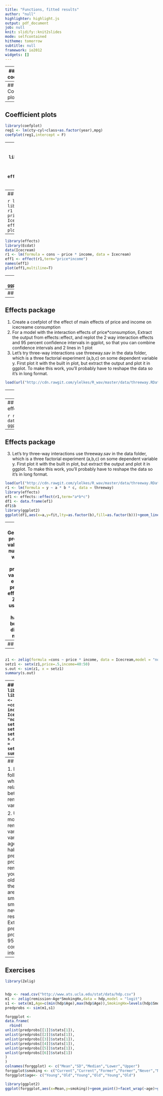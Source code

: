 ```yaml
---
title: "Functions, fitted results"
author: "null"
highlighter: highlight.js
output: pdf_document
job: null
knit: slidify::knit2slides
mode: selfcontained
hitheme: tomorrow
subtitle: null
framework: io2012
widgets: []
---
```



---
## Plotting coefficients 

1. How should we present our findings?
2. A move away from tables into figures.

---
## Coefficient plots
```r
library(coefplot)
reg1 <- lm(cty~cyl+class+as.factor(year),mpg)
coefplot(reg1,intercept = F)
```

---
## Coefficient plots
```r
library(coefplot)
reg1 <- lm(cty~cyl+class+as.factor(year),mpg)
coefplot(reg1,intercept = F)
```

---
## Effects package
```r
library(effects)
library(Ecdat)
data(Icecream)
r1 <- lm(formula = cons ~ price * income, data = Icecream)  
eff1 <- effect(r1,term="price*income")
plot(eff1)
plot(eff1,multiline=T)
```

---
## Effects package

```r
library(effects)
library(Ecdat)
data(Icecream)
r1 <- lm(formula = cons ~ price * income, data = Icecream)  
eff1 <- effect(r1,term="price*income")
plot(eff1)
```

---

```r
library(effects)
library(Ecdat)
data(Icecream)
r1 <- lm(formula = cons ~ price * income, data = Icecream)  
eff1 <- effect(r1,term="price*income")
names(eff1)
plot(eff1,multiline=T)
```

---
## Three way plot
```
out <-   lm(y~a*b*c,threeway)
r <- effects::effect(out,term="a*b*c")
r1 <- data.frame(r)
ggplot(r1,aes(x=a,y=fit,group=as.factor(b)))+facet_wrap(~c)+geom_line()+geom_ribbon(aes(ymax=upper,ymin=lower,fill=as.factor(b)),alpha=.3)
```

---
## Three way plot
```
out <-   lm(y~a*b*c,threeway)
r <- effects::effect(out,term="a*b*c")
r1 <- data.frame(r)
ggplot(r1,aes(x=a,y=fit))+facet_wrap(~c)+geom_line()+geom_ribbon(aes(ymax=upper,ymin=lower),alpha=.3)+facet_grid(b~c)
```

---
## Effects package
1. Create a coefplot of the effect of main effects of price and income on icecreame consumption
2. For a model with the interaction effects of price*consumption, Extract the output from effects::effect, and replot the 2 way interaction effects and 95 percent confidence intervals in ggplot, so that you can combine confidence intervals and 2 lines in 1 plot
3. Let's try three-way interactions use threeway.sav in the data folder, which is a three factorial experiment (a,b,c) on some dependent variable y. First plot it with the built in plot, but extract the output and plot it in ggplot. To make this work, you'll probably have to reshape the data so it's in long format. 

```r
load(url("http://cdn.rawgit.com/ylelkes/R_wav/master/data/threeway.RData"))
```

---
## Effects package
1. Create a coefplot of the effect of main effects of price and income on icecreame consumption

```r
r1 <- lm(formula = cons ~ price * income, data = Icecream)  
library(coefplot)
coefplot(r1)
```

---
## Effects package
2. For a model with the interaction effects of price*consumption, Extract the output from effects::effect, and replot the 2 way interaction effects and 95 percent confidence intervals in ggplot, so that you can combine confidence intervals and 2 lines in 1 plot


```r
r1 <- lm(formula = cons ~ price * income, data = Icecream)  
library(effects)
ef1 <- effects::effect(r1,term="price * income")
df1 <- data.frame(ef1)
library(ggplot2)
ggplot(df1,aes(x=price,y=fit,lty=as.factor(income),fill=as.factor(income)))+geom_line()+geom_ribbon(aes(x=price,ymin=lower,ymax=upper),alpha=.3)
```


---
## Effects package

3. Let's try three-way interactions use threeway.sav in the data folder, which is a three factorial experiment (a,b,c) on some dependent variable y. First plot it with the built in plot, but extract the output and plot it in ggplot. To make this work, you'll probably have to reshape the data so it's in long format. 

```r
load(url("http://cdn.rawgit.com/ylelkes/R_wav/master/data/threeway.RData"))
r1 <- lm(formula = y ~ a * b * c, data = threeway)  
library(effects)
ef1 <- effects::effect(r1,term="a*b*c")
df1 <- data.frame(ef1)
df1$b
library(ggplot2)
ggplot(df1,aes(x=a,y=fit,lty=as.factor(b),fill=as.factor(b)))+geom_line()+geom_ribbon(aes(x=a,ymin=lower,ymax=upper),alpha=.3)+facet_wrap(~c)
```



---
## Generating predicting values
1. A number of ways to get a predicted value (and error)
2. predict(), effects()
3. Zelig is useful b/c it can handle a bunch of different models


---
## 
```r
library(Zelig)
library(Ecdat)
z1 <- zelig(formula =cons ~ price * income, data = Icecream,model = "normal")
setz1 <- setx(z1,price=.5)
s.out <- sim(z1, x = setz1)
```

---
## 
```r
z1 <- zelig(formula =cons ~ price * income, data = Icecream,model = "normal")
setz1 <- setx(z1,price=.5,income=40:50)
s.out <- sim(z1, x = setz1)
summary(s.out)
```

---
## 
```r
library(Zelig)
library(Ecdat)
z1 <- zelig(formula =cons ~ price * income, data = Icecream,model = "normal")
setx1 <- setx(z1,price=.5)
setx2 <- setx(z1,price=.75)
s.out <- sim(z1, x =  setx1,x1 = setx2)
summary(s.out)
```


---
## Exercises

1. Download the following data, which looks at the relationship between cancer remssion and a variety of variables

2.  Using a logit model, regress remission on a variety of variables, including age and smoking habits. 
3. Calculate predicted probabilites of remission for the youngest and oldest people in the dataset who are current smokers, former smokers, and never smokers, respectively. 
4. Extract and plot the predicted probabilities and 95 percent confidence intervals. 

---
## Exercises


```r
library(Zelig)


hdp <- read.csv("http://www.ats.ucla.edu/stat/data/hdp.csv")
m1 <- zelig(remission~Age*SmokingHx,data = hdp,model = "logit")
s1 <- setx(m1,Age=c(min(hdp$Age),max(hdp$Age)),SmokingHx=levels(hdp$SmokingHx))
predprobs <- sim(m1,s1)

forggplot <-
data.frame(
  rbind(
unlist(predprobs[[1]]$stats[1]),
unlist(predprobs[[2]]$stats[1]),
unlist(predprobs[[3]]$stats[1]),
unlist(predprobs[[4]]$stats[1]),
unlist(predprobs[[5]]$stats[1]),
unlist(predprobs[[6]]$stats[1])
)
)
colnames(forggplot) <- c("Mean","SD","Median","Lower","Upper")
forggplot$smoking <- c("Current","Current","Former","Former","Never","Never")
forggplot$age<- c("Young","Old","Young","Old","Young","Old")

library(ggplot2)
ggplot(forggplot,aes(x=Mean,y=smoking))+geom_point()+facet_wrap(~age)+geom_errorbarh(aes(y=smoking,xmin=Upper,xmax=Lower))+xlab("Probability of Remission")
```